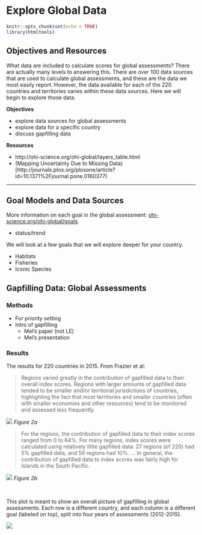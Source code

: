 # Explore Global Data {#explore} 

```r
knitr::opts_chunk$set(echo = TRUE)
library(htmltools)
```

## Objectives and Resources

What data are included to calculate scores for global assessments? There are actually many levels to answering this. There are over 100 data sources that are used to calculate global assessments, and these are the data we most easily report. However, the data available for each of the 220 countries and territories varies within these data sources. Here we will begin to explore those data.

**Objectives**

- explore data sources for global assessments
- explore data for a specific country
- discuss gapfilling data

**Resources**

- http://ohi-science.org/ohi-global/layers_table.html
- (Mapping Uncertainty Due to Missing Data)[http://journals.plos.org/plosone/article?id=10.1371%2Fjournal.pone.0160377)

----


## Goal Models and Data Sources

More information on each goal in the global assessment: [ohi-science.org/ohi-global/goals](http://ohi-science.org/ohi-global/goals.html)

- status/trend
<!--- - pressures/resilience --->

We will look at a few goals that we will explore deeper for your country. 

<!---
When data layers have sub-categories of information within them, such as habitat type, only the the sub-categories that are relevant to a specific region will be included. For example, both Samoa and Canada have data layers about habitat, but Samoa has...
--->

- Habitats
- Fisheries
- Iconic Species



## Gapfilling Data: Global Assessments

### Methods 
- For priority setting
- Intro of gapfilling
    - Mel's paper (not LE)
    - Mel's presentation

### Results
The results for 220 countries in 2015. From Frazier et al: 

> Regions varied greatly in the contribution of gapfilled data to their overall index scores. Regions with larger amounts of gapfilled data tended to be smaller and/or territorial jurisdictions of countries, highlighting the fact that most territories and smaller countries (often with smaller economies and other resources) tend to be monitored and assessed less frequently. 

![](images/frazier_fig2a.png)
*Figure 2a*
<br>

> For the regions, the contribution of gapfilled data to their index scores ranged from 0 to 64%. For many regions, index scores were calculated using relatively little gapfilled data: 27 regions (of 220) had 5% gapfilled data, and 56 regions had 10%. ... In general, the contribution of gapfilled data to index scores was fairly high for Islands in the South Pacific.

![](images/frazier_fig2b.png)
*Figure 2b*

<br>

This plot is meant to show an overall picture of gapfilling in global assessments. Each row is a different country, and each column is a different goal (labeled on top), split into four years of assessments (2012-2015). 

![](images/carpetPlot_gapfilling2015.png)
